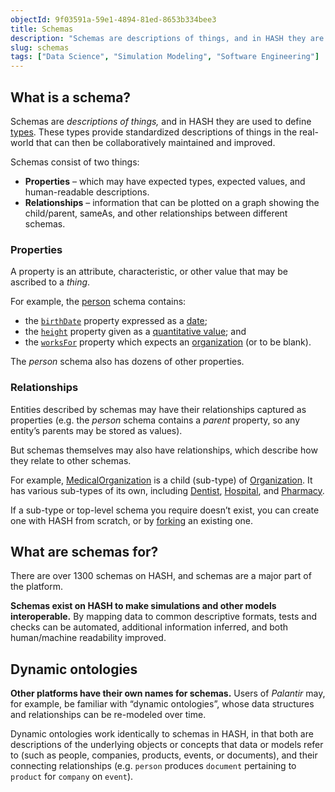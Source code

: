 ```yaml
---
objectId: 9f03591a-59e1-4894-81ed-8653b334bee3
title: Schemas
description: "Schemas are descriptions of things, and in HASH they are used to describe 'types'. These make simulations interoperable, and data more understandable."
slug: schemas
tags: ["Data Science", "Simulation Modeling", "Software Engineering"]
---
```


## What is a schema?

Schemas are _descriptions of things,_ and in HASH they are used to define [types](https://hash.ai/glossary/types). These types provide standardized descriptions of things in the real-world that can then be collaboratively maintained and improved.

Schemas consist of two things:

- **Properties** – which may have expected types, expected values, and human-readable descriptions.
- **Relationships** – information that can be plotted on a graph showing the child/parent, sameAs, and other relationships between different schemas.

### Properties

A property is an attribute, characteristic, or other value that may be ascribed to a _thing_.

For example, the [person](https://simulation.hash.ai/@schema/schemas/Person) schema contains:

- the [`birthDate`](https://simulation.hash.ai/@schema/schemas/birthDate) property expressed as a [date](https://simulation.hash.ai/@schema/schemas/Date);
- the [`height`](https://simulation.hash.ai/@schema/schemas/height) property given as a [quantitative value](https://simulation.hash.ai/@schema/schemas/QuantitativeValue); and
- the [`worksFor`](https://simulation.hash.ai/@schema/schemas/worksFor) property which expects an [organization](https://simulation.hash.ai/@schema/schemas/Organization) (or to be blank).

The _person_ schema also has dozens of other properties.

### Relationships

Entities described by schemas may have their relationships captured as properties (e.g. the _person_ schema contains a _parent_ property, so any entity’s parents may be stored as values).

But schemas themselves may also have relationships, which describe how they relate to other schemas.

For example, [MedicalOrganization](https://simulation.hash.ai/@schema/schemas/MedicalOrganization) is a child (sub-type) of [Organization](https://simulation.hash.ai/@schema/schemas/Organization). It has various sub-types of its own, including [Dentist](https://simulation.hash.ai/@schema/schemas/Dentist), [Ho](https://simulation.hash.ai/@schema/schemas/Hospital)[s](https://simulation.hash.ai/@schema/schemas/Hospital)[pital](https://simulation.hash.ai/@schema/schemas/Hospital), and [Pharmacy](https://simulation.hash.ai/@schema/schemas/Pharmacy).

If a sub-type or top-level schema you require doesn’t exist, you can create one with HASH from scratch, or by [forking](https://hash.ai/glossary/fork) an existing one.

## What are schemas for?

There are over 1300 schemas on HASH, and schemas are a major part of the platform.

**Schemas exist on HASH to make simulations and other models interoperable.** By mapping data to common descriptive formats, tests and checks can be automated, additional information inferred, and both human/machine readability improved.

## Dynamic ontologies

**Other platforms have their own names for schemas.** Users of _Palantir_ may, for example, be familiar with “dynamic ontologies”, whose data structures and relationships can be re-modeled over time.

Dynamic ontologies work identically to schemas in HASH, in that both are descriptions of the underlying objects or concepts that data or models refer to (such as people, companies, products, events, or documents), and their connecting relationships (e.g. `person` produces `document` pertaining to `product` for `company` on `event`).
